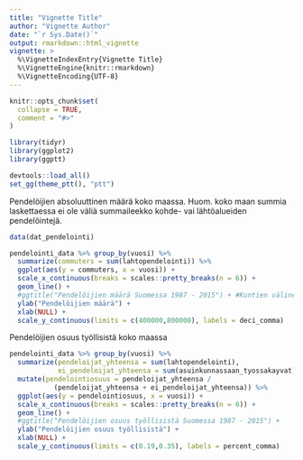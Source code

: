 ```yaml
---
title: "Vignette Title"
author: "Vignette Author"
date: "`r Sys.Date()`"
output: rmarkdown::html_vignette
vignette: >
  %\VignetteIndexEntry{Vignette Title}
  %\VignetteEngine{knitr::rmarkdown}
  %\VignetteEncoding{UTF-8}
---
```


```r
knitr::opts_chunk$set(
  collapse = TRUE,
  comment = "#>"
)

library(tidyr)
library(ggplot2)
library(ggptt)

devtools::load_all()
set_gg(theme_ptt(), "ptt")
```

Pendelöijien absoluuttinen määrä koko maassa. Huom. koko maan summia laskettaessa ei ole väliä summaileekko kohde- vai lähtöalueiden pendelöintejä. 

```r

data(dat_pendelointi)

pendelointi_data %>% group_by(vuosi) %>%
  summarize(commuters = sum(lahtopendelointi)) %>%
  ggplot(aes(y = commuters, x = vuosi)) +
  scale_x_continuous(breaks = scales::pretty_breaks(n = 6)) +
  geom_line() +
  #ggtitle("Pendelöijien määrä Suomessa 1987 - 2015") + #Kuntien välinen pendelöinti
  ylab("Pendelöijien määrä") +
  xlab(NULL) +
  scale_y_continuous(limits = c(400000,800000), labels = deci_comma)
```

Pendelöijien osuus työllisistä koko maassa

```r

pendelointi_data %>% group_by(vuosi) %>%
  summarize(pendeloijat_yhteensa = sum(lahtopendelointi),
            ei_pendeloijat_yhteensa = sum(asuinkunnassaan_tyossakayvat)) %>%
  mutate(pendelointiosuus = pendeloijat_yhteensa /
           (pendeloijat_yhteensa + ei_pendeloijat_yhteensa)) %>%
  ggplot(aes(y = pendelointiosuus, x = vuosi)) +
  scale_x_continuous(breaks = scales::pretty_breaks(n = 6)) +
  geom_line() +
  #ggtitle("Pendelöijien osuus työllisistä Suomessa 1987 - 2015") +
  ylab("Pendelöijien osuus työllisistä") +
  xlab(NULL) +
  scale_y_continuous(limits = c(0.19,0.35), labels = percent_comma)
```
